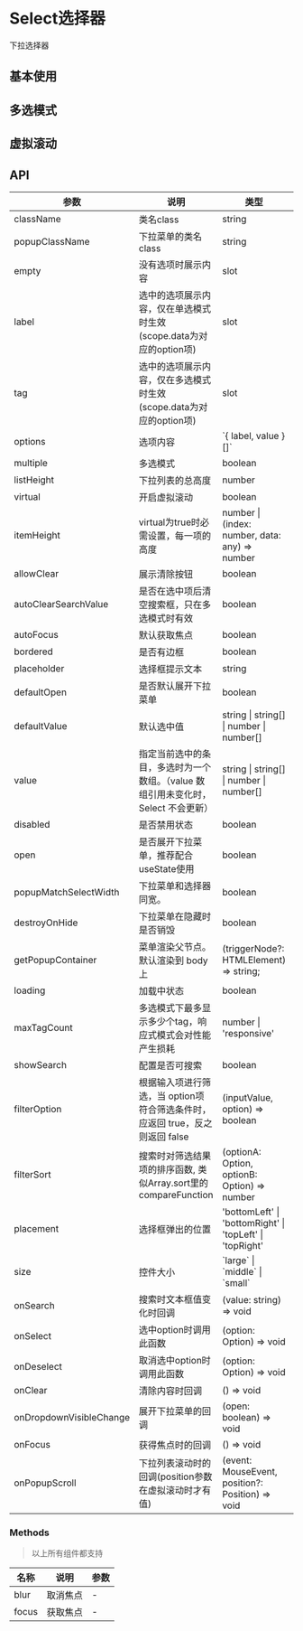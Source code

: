 

<Meta of={SelectStories}/>

# Select选择器
下拉选择器

## 基本使用
<Canvas of={SelectStories.Select}/>
<Controls of={SelectStories.Select}/>

## 多选模式
<Canvas of={SelectStories.SelectMultiple}/>
<Controls of={SelectStories.SelectMultiple}/>

## 虚拟滚动
<Canvas of={SelectStories.SelectVirtual}/>
<Controls of={SelectStories.SelectVirtual}/>

## API
<table className="api-table">
    <thead>
    <tr>
        <th>参数</th>
        <th>说明</th>
        <th>类型</th>
        <th>默认值</th>
    </tr>
    </thead>
    <tbody>
    <tr>
        <td>className</td>
        <td>类名class</td>
        <td>string</td>
        <td>-</td>
    </tr>
    <tr>
        <td>popupClassName</td>
        <td>下拉菜单的类名class</td>
        <td>string</td>
        <td>-</td>
    </tr>
    <tr>
        <td>empty</td>
        <td>没有选项时展示内容</td>
        <td>slot</td>
        <td>-</td>
    </tr>
    <tr>
        <td>label</td>
        <td>选中的选项展示内容，仅在单选模式时生效(scope.data为对应的option项)</td>
        <td>slot</td>
        <td>-</td>
    </tr>
    <tr>
        <td>tag</td>
        <td>选中的选项展示内容，仅在多选模式时生效(scope.data为对应的option项)</td>
        <td>slot</td>
        <td>-</td>
    </tr>
    <tr>
        <td>options</td>
        <td>选项内容</td>
        <td>`{ label, value }[]`</td>
        <td>-</td>
    </tr>
    <tr>
        <td>multiple</td>
        <td>多选模式</td>
        <td>boolean</td>
        <td>false</td>
    </tr>
    <tr>
        <td>listHeight</td>
        <td>下拉列表的总高度</td>
        <td>number</td>
        <td>256</td>
    </tr>
    <tr>
        <td>virtual</td>
        <td>开启虚拟滚动</td>
        <td>boolean</td>
        <td>false</td>
    </tr>
    <tr>
        <td>itemHeight</td>
        <td>virtual为true时必需设置，每一项的高度</td>
        <td>number | (index: number, data: any) => number</td>
        <td>-</td>
    </tr>
    <tr>
        <td>allowClear</td>
        <td>展示清除按钮</td>
        <td>boolean</td>
        <td>-</td>
    </tr>
    <tr>
        <td>autoClearSearchValue</td>
        <td>是否在选中项后清空搜索框，只在多选模式时有效</td>
        <td>boolean</td>
        <td>true</td>
    </tr>
    <tr>
        <td>autoFocus</td>
        <td>默认获取焦点</td>
        <td>boolean</td>
        <td>-</td>
    </tr>
    <tr>
        <td>bordered</td>
        <td>是否有边框</td>
        <td>boolean</td>
        <td>true</td>
    </tr>
    <tr>
        <td>placeholder</td>
        <td>选择框提示文本</td>
        <td>string</td>
        <td>-</td>
    </tr>
    <tr>
        <td>defaultOpen</td>
        <td>是否默认展开下拉菜单</td>
        <td>boolean</td>
        <td>-</td>
    </tr>
    <tr>
        <td>defaultValue</td>
        <td>默认选中值</td>
        <td>string | string[] | number | number[]</td>
        <td>-</td>
    </tr>
    <tr>
        <td>value</td>
        <td>指定当前选中的条目，多选时为一个数组。（value 数组引用未变化时，Select 不会更新）</td>
        <td>string | string[] | number | number[]</td>
        <td>-</td>
    </tr>
    <tr>
        <td>disabled</td>
        <td>是否禁用状态</td>
        <td>boolean</td>
        <td>false</td>
    </tr>
    <tr>
        <td>open</td>
        <td>是否展开下拉菜单，推荐配合useState使用</td>
        <td>boolean</td>
        <td>-</td>
    </tr>
    <tr>
        <td>popupMatchSelectWidth</td>
        <td>下拉菜单和选择器同宽。</td>
        <td>boolean</td>
        <td>true</td>
    </tr>
    <tr>
        <td>destroyOnHide</td>
        <td>下拉菜单在隐藏时是否销毁</td>
        <td>boolean</td>
        <td>true</td>
    </tr>
    <tr>
        <td>getPopupContainer</td>
        <td>菜单渲染父节点。默认渲染到 body 上</td>
        <td>(triggerNode?: HTMLElement) => string;</td>
        <td>() => 'body'</td>
    </tr>
    <tr>
        <td>loading</td>
        <td>加载中状态</td>
        <td>boolean</td>
        <td>false</td>
    </tr>
    <tr>
        <td>maxTagCount</td>
        <td>多选模式下最多显示多少个tag，响应式模式会对性能产生损耗</td>
        <td>number | 'responsive'</td>
        <td>-</td>
    </tr>
    <tr>
        <td>showSearch</td>
        <td>配置是否可搜索</td>
        <td>boolean</td>
        <td>false</td>
    </tr>
    <tr>
        <td>filterOption</td>
        <td>根据输入项进行筛选，当 option项 符合筛选条件时，应返回 true，反之则返回 false</td>
        <td>(inputValue, option) => boolean</td>
        <td>option.label.indexOf(inputValue) !== -1</td>
    </tr>
    <tr>
        <td>filterSort</td>
        <td>搜索时对筛选结果项的排序函数, 类似Array.sort里的 compareFunction</td>
        <td>(optionA: Option, optionB: Option) => number</td>
        <td>-</td>
    </tr>
    <tr>
        <td>placement</td>
        <td>选择框弹出的位置</td>
        <td>'bottomLeft' | 'bottomRight' | 'topLeft' | 'topRight'</td>
        <td>bottomLeft</td>
    </tr>
    <tr>
        <td>size</td>
        <td>控件大小</td>
        <td>`large` | `middle` | `small`</td>
        <td>`middle`</td>
    </tr>
    <tr>
        <td>onSearch</td>
        <td>搜索时文本框值变化时回调</td>
        <td>(value: string) => void</td>
        <td>-</td>
    </tr>
    <tr>
        <td>onSelect</td>
        <td>选中option时调用此函数</td>
        <td>(option: Option) => void</td>
        <td>-</td>
    </tr>
    <tr>
        <td>onDeselect</td>
        <td>取消选中option时调用此函数</td>
        <td>(option: Option) => void</td>
        <td>-</td>
    </tr>
    <tr>
        <td>onClear</td>
        <td>清除内容时回调</td>
        <td>() => void</td>
        <td>-</td>
    </tr>
    <tr>
        <td>onDropdownVisibleChange</td>
        <td>展开下拉菜单的回调</td>
        <td>(open: boolean) => void</td>
        <td>-</td>
    </tr>
    <tr>
        <td>onFocus</td>
        <td>获得焦点时的回调</td>
        <td>() => void</td>
        <td>-</td>
    </tr>
    <tr>
        <td>onPopupScroll</td>
        <td>下拉列表滚动时的回调(position参数在虚拟滚动时才有值)</td>
        <td>(event: MouseEvent, position?: Position) => void</td>
        <td>-</td>
    </tr>
    </tbody>
</table>

### Methods
> 以上所有组件都支持
<table className="api-table">
    <thead>
    <tr>
        <th>名称</th>
        <th>说明</th>
        <th>参数</th>
    </tr>
    </thead>
    <tbody>
    <tr>
        <td>blur</td>
        <td>取消焦点</td>
        <td>-</td>
    </tr>
    <tr>
        <td>focus</td>
        <td>获取焦点</td>
        <td>-</td>
    </tr>
    </tbody>
</table>
